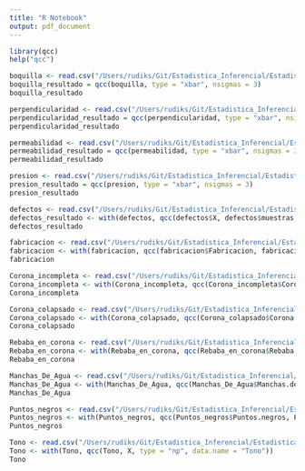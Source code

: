 ```yaml
---
title: "R Notebook"
output: pdf_document
---
```


```r
library(qcc)
help("qcc")
```

```r
boquilla <- read.csv("/Users/rudiks/Git/Estadistica_Inferencial/Estadistica -Caso 2/DBs/Boquilla.csv")
boquilla_resultado = qcc(boquilla, type = "xbar", nsigmas = 3) 
boquilla_resultado
```
```r
perpendicularidad <- read.csv("/Users/rudiks/Git/Estadistica_Inferencial/Estadistica -Caso 2/DBs/Perpendicularidad.csv")
perpendicularidad_resultado = qcc(perpendicularidad, type = "xbar", nsigmas = 3) 
perpendicularidad_resultado
```

```r
permeabilidad <- read.csv("/Users/rudiks/Git/Estadistica_Inferencial/Estadistica -Caso 2/DBs/Permeabilidad.csv")
permeabilidad_resultado = qcc(permeabilidad, type = "xbar", nsigmas = 3) 
permeabilidad_resultado
```

```r
presion <- read.csv("/Users/rudiks/Git/Estadistica_Inferencial/Estadistica -Caso 2/DBs/presion.csv")
presion_resultado = qcc(presion, type = "xbar", nsigmas = 3) 
presion_resultado
```
```r
defectos <- read.csv("/Users/rudiks/Git/Estadistica_Inferencial/Estadistica -Caso 2/DBs/defect.csv")
defectos_resultado <- with(defectos, qcc(defectos$X, defectos$muestras, type = "np", data.name = "Defectos"))
defectos_resultado
```
```r
fabricacion <- read.csv("/Users/rudiks/Git/Estadistica_Inferencial/Estadistica -Caso 2/DBs/fabricacion.csv")
fabricacion <- with(fabricacion, qcc(fabricacion$Fabricacion, fabricacion$Prop, type = "np", data.name = "Fabricacion"))
fabricacion
```

```r
Corona_incompleta <- read.csv("/Users/rudiks/Git/Estadistica_Inferencial/Estadistica -Caso 2/DBs/Corona Incompleta.csv")
Corona_incompleta <- with(Corona_incompleta, qcc(Corona_incompleta$Corona.incompleta, Corona_incompleta$X, type = "np", data.name = "Corona incompleta"))
Corona_incompleta
```

```r
Corona_colapsado <- read.csv("/Users/rudiks/Git/Estadistica_Inferencial/Estadistica -Caso 2/DBs/Corona Colapsada.csv")
Corona_colapsado <- with(Corona_colapsado, qcc(Corona_colapsado$Corona.colapsada, Corona_colapsado$X, type = "np", data.name = "Corona colapsado"))
Corona_colapsado 
```

```r
Rebaba_en_corona <- read.csv("/Users/rudiks/Git/Estadistica_Inferencial/Estadistica -Caso 2/DBs/Rebaba en corona.csv")
Rebaba_en_corona <- with(Rebaba_en_corona, qcc(Rebaba_en_corona$Rebaba.en.corona, Rebaba_en_corona$X, type = "np", data.name = "Rebaba en corona"))
Rebaba_en_corona
```

```r
Manchas_De_Agua <- read.csv("/Users/rudiks/Git/Estadistica_Inferencial/Estadistica -Caso 2/DBs/Manchas de agua.csv")
Manchas_De_Agua <- with(Manchas_De_Agua, qcc(Manchas_De_Agua$Manchas.de.agua, Manchas_De_Agua$X, type = "np", data.name = "Manchas de Agua"))
Manchas_De_Agua
```

```r
Puntos_negros <- read.csv("/Users/rudiks/Git/Estadistica_Inferencial/Estadistica -Caso 2/DBs/Puntos negros.csv")
Puntos_negros <- with(Puntos_negros, qcc(Puntos_negros$Puntos.negros, Puntos_negros$X, type = "np", data.name = "Puntos negros"))
Puntos_negros
```

```r
Tono <- read.csv("/Users/rudiks/Git/Estadistica_Inferencial/Estadistica -Caso 2/DBs/Tono.csv")
Tono <- with(Tono, qcc(Tono, X, type = "np", data.name = "Tono"))
Tono
```

